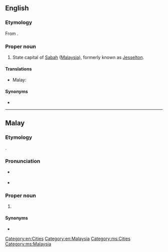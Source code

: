 ==English==
{{wikipedia}}

===Etymology===
From {{etyl|ms|en}} {{term|Kota Kinabalu|lang=ms}}.

===Proper noun===
{{en-proper noun}}

# State capital of [[Sabah]] ([[Malaysia]]), formerly known as [[Jesselton]].

====Translations====
{{trans-top|capital of Sabah}}
* Malay: {{t-|ms|Kota Kinabalu}}
{{trans-mid}}
{{trans-bottom}}

====Synonyms====
* {{l|en|Jesselton}}

[[Category:en:Cities]]
[[Category:en:Malaysia]]

----

==Malay==
{{wikipedia|lang=ms}}

===Etymology===
{{compound|kota|gloss1=town|Kinabalu|lang=ms}}.

===Pronunciation===
* {{a|Johor-Selangor}} {{IPA|/kotə kinabalu/|lang=ms}}
* {{a|Riau-Lingga}} {{IPA|/kota kinabalau/|lang=ms}}

===Proper noun===
{{head|ms|proper noun|head=[[kota]] [[Kinabalu]]}}

# {{l|en|Kota Kinabalu}} {{qualifier|capital of Sabah}}

====Synonyms====
* {{l|ms|Jesselton}}

[[Category:ms:Cities]]
[[Category:ms:Malaysia]]
